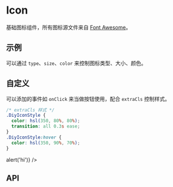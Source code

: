 
<Meta title="Doc|Icon" component={Icon} />

# Icon

基础图标组件，所有图标源文件来自 [Font Awesome](https://fontawesome.com/)。

## 示例

可以通过 `type`、`size`、`color` 来控制图标类型、大小、颜色。

<Preview>
  <Story id="story-icon--base" />
</Preview>

## 自定义

可以添加的事件如 `onClick` 来当做按钮使用，配合 `extraCls` 控制样式。

```css
/* extraCls 样式 */
.DiyIconStyle {
  color: hsl(350, 80%, 80%);
  transition: all 0.3s ease;
}
.DiyIconStyle:hover {
  color: hsl(350, 90%, 70%);
}
```

<Preview>
  <Icon type="trash" size={24} extraCls="DiyIconStyle" onClick={() => alert('hi')} />
</Preview>

## API

<Props of={Icon} />
